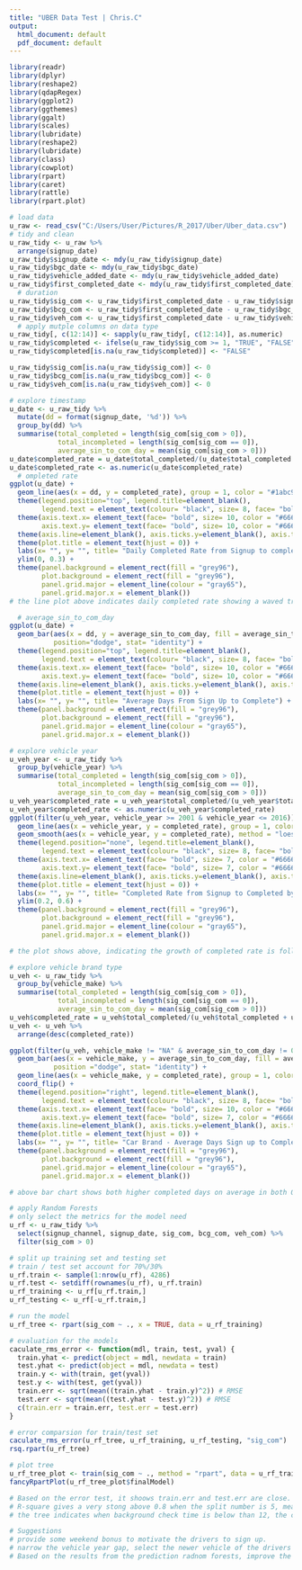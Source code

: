 ---
title: "UBER Data Test | Chris.C"
output:
  html_document: default
  pdf_document: default
---

```{r, warning=FALSE, message=FALSE}
library(readr)
library(dplyr)
library(reshape2)
library(qdapRegex)
library(ggplot2)
library(ggthemes)
library(ggalt)
library(scales)
library(lubridate)
library(reshape2)
library(lubridate)
library(class)
library(cowplot)
library(rpart)
library(caret)
library(rattle)
library(rpart.plot)
```

```{r, warning=FALSE, message=FALSE}
# load data
u_raw <- read_csv("C:/Users/User/Pictures/R_2017/Uber/Uber_data.csv")
# tidy and clean
u_raw_tidy <- u_raw %>%
  arrange(signup_date)
u_raw_tidy$signup_date <- mdy(u_raw_tidy$signup_date)
u_raw_tidy$bgc_date <- mdy(u_raw_tidy$bgc_date)
u_raw_tidy$vehicle_added_date <- mdy(u_raw_tidy$vehicle_added_date)
u_raw_tidy$first_completed_date <- mdy(u_raw_tidy$first_completed_date)
  # duration
u_raw_tidy$sig_com <- u_raw_tidy$first_completed_date - u_raw_tidy$signup_date
u_raw_tidy$bcg_com <- u_raw_tidy$first_completed_date - u_raw_tidy$bgc_date
u_raw_tidy$veh_com <- u_raw_tidy$first_completed_date - u_raw_tidy$vehicle_added_date
  # apply mutple columns on data type
u_raw_tidy[, c(12:14)] <- sapply(u_raw_tidy[, c(12:14)], as.numeric)
u_raw_tidy$completed <- ifelse(u_raw_tidy$sig_com >= 1, "TRUE", "FALSE")
u_raw_tidy$completed[is.na(u_raw_tidy$completed)] <- "FALSE"

u_raw_tidy$sig_com[is.na(u_raw_tidy$sig_com)] <- 0
u_raw_tidy$bcg_com[is.na(u_raw_tidy$bcg_com)] <- 0
u_raw_tidy$veh_com[is.na(u_raw_tidy$veh_com)] <- 0
```

```{r, warning=FALSE, message=FALSE}
# explore timestamp
u_date <- u_raw_tidy %>%
  mutate(dd = format(signup_date, '%d')) %>%
  group_by(dd) %>%
  summarise(total_completed = length(sig_com[sig_com > 0]),
            total_incompleted = length(sig_com[sig_com == 0]),
            average_sin_to_com_day = mean(sig_com[sig_com > 0]))
u_date$completed_rate = u_date$total_completed/(u_date$total_completed + u_date$total_incompleted)
u_date$completed_rate <- as.numeric(u_date$completed_rate)
  # ompleted rate
ggplot(u_date) +
  geom_line(aes(x = dd, y = completed_rate), group = 1, color = "#1abc9c", size = 1) +
  theme(legend.position="top", legend.title=element_blank(),
        legend.text = element_text(colour= "black", size= 8, face= "bold")) +
  theme(axis.text.x= element_text(face= "bold", size= 10, color = "#666666"),
        axis.text.y= element_text(face= "bold", size= 10, color = "#666666")) +
  theme(axis.line=element_blank(), axis.ticks.y=element_blank(), axis.title=element_blank()) +
  theme(plot.title = element_text(hjust = 0)) +  
  labs(x= "", y= "", title= "Daily Completed Rate from Signup to completed") +
  ylim(0, 0.3) +
  theme(panel.background = element_rect(fill = "grey96"),
        plot.background = element_rect(fill = "grey96"),        
        panel.grid.major = element_line(colour = "gray65"),
        panel.grid.major.x = element_blank())
# the line plot above indicates daily completed rate showing a waved trend in Jan, most decreases happen on the weekend.
```
```{r, warning=FALSE, message=FALSE}
  # average_sin_to_com_day
ggplot(u_date) +  
  geom_bar(aes(x = dd, y = average_sin_to_com_day, fill = average_sin_to_com_day),
           position="dodge", stat= "identity") +
  theme(legend.position="top", legend.title=element_blank(),
        legend.text = element_text(colour= "black", size= 8, face= "bold")) +
  theme(axis.text.x= element_text(face= "bold", size= 10, color = "#666666"),
        axis.text.y= element_text(face= "bold", size= 10, color = "#666666")) +
  theme(axis.line=element_blank(), axis.ticks.y=element_blank(), axis.title=element_blank()) +
  theme(plot.title = element_text(hjust = 0)) +  
  labs(x= "", y= "", title= "Average Days From Sign Up to Complete") +
  theme(panel.background = element_rect(fill = "grey96"),
        plot.background = element_rect(fill = "grey96"),        
        panel.grid.major = element_line(colour = "gray65"),
        panel.grid.major.x = element_blank())
```

```{r, warning=FALSE, message=FALSE}
# explore vehicle year
u_veh_year <- u_raw_tidy %>%
  group_by(vehicle_year) %>%
  summarise(total_completed = length(sig_com[sig_com > 0]),
            total_incompleted = length(sig_com[sig_com == 0]),
            average_sin_to_com_day = mean(sig_com[sig_com > 0]))
u_veh_year$completed_rate = u_veh_year$total_completed/(u_veh_year$total_completed + u_veh_year$total_incompleted)
u_veh_year$completed_rate <- as.numeric(u_veh_year$completed_rate)
ggplot(filter(u_veh_year, vehicle_year >= 2001 & vehicle_year <= 2016)) +
  geom_line(aes(x = vehicle_year, y = completed_rate), group = 1, color = "#6e8196", size = 1) +
  geom_smooth(aes(x = vehicle_year, y = completed_rate), method = "loess") +
  theme(legend.position="none", legend.title=element_blank(),
        legend.text = element_text(colour= "black", size= 8, face= "bold")) +
  theme(axis.text.x= element_text(face= "bold", size= 7, color = "#666666"),
        axis.text.y= element_text(face= "bold", size= 7, color = "#666666")) +
  theme(axis.line=element_blank(), axis.ticks.y=element_blank(), axis.title=element_blank()) +
  theme(plot.title = element_text(hjust = 0)) +  
  labs(x= "", y= "", title= "Completed Rate from Signup to Completed by Vehicle Year") +
  ylim(0.2, 0.6) +
  theme(panel.background = element_rect(fill = "grey96"),
        plot.background = element_rect(fill = "grey96"),        
        panel.grid.major = element_line(colour = "gray65"),
        panel.grid.major.x = element_blank())

# the plot shows above, indicating the growth of completed rate is followed by the vehicle year.  
```

```{r, warning=FALSE, message=FALSE}
# explore vehicle brand type
u_veh <- u_raw_tidy %>%
  group_by(vehicle_make) %>%
  summarise(total_completed = length(sig_com[sig_com > 0]),
            total_incompleted = length(sig_com[sig_com == 0]),
            average_sin_to_com_day = mean(sig_com[sig_com > 0]))
u_veh$completed_rate = u_veh$total_completed/(u_veh$total_completed + u_veh$total_incompleted)
u_veh <- u_veh %>%
  arrange(desc(completed_rate))

ggplot(filter(u_veh, vehicle_make != "NA" & average_sin_to_com_day != 0)) +
  geom_bar(aes(x = vehicle_make, y = average_sin_to_com_day, fill = average_sin_to_com_day),
           position ="dodge", stat= "identity") +
  geom_line(aes(x = vehicle_make, y = completed_rate), group = 1, color = "#1abc9c", size = 1) +
  coord_flip() +
  theme(legend.position="right", legend.title=element_blank(),
        legend.text = element_text(colour= "black", size= 8, face= "bold")) +
  theme(axis.text.x= element_text(face= "bold", size= 10, color = "#666666"),
        axis.text.y= element_text(face= "bold", size= 7, color = "#666666")) +
  theme(axis.line=element_blank(), axis.ticks.y=element_blank(), axis.title=element_blank()) +
  theme(plot.title = element_text(hjust = 0)) +  
  labs(x= "", y= "", title= "Car Brand - Average Days Sign up to Complete / Completed Rate") +
  theme(panel.background = element_rect(fill = "grey96"),
        plot.background = element_rect(fill = "grey96"),        
        panel.grid.major = element_line(colour = "gray65"),
        panel.grid.major.x = element_blank())

# above bar chart shows both higher completed days on average in both Oldsmobile and Landrover
```

```{r, warning=FALSE, message=FALSE}
# apply Random Forests
# only select the metrics for the model need
u_rf <- u_raw_tidy %>%
  select(signup_channel, signup_date, sig_com, bcg_com, veh_com) %>%
  filter(sig_com > 0)

# split up training set and testing set
# train / test set account for 70%/30%
u_rf.train <- sample(1:nrow(u_rf), 4286)
u_rf.test <- setdiff(rownames(u_rf), u_rf.train)
u_rf_training <- u_rf[u_rf.train,] 
u_rf_testing <- u_rf[-u_rf.train,]

# run the model
u_rf_tree <- rpart(sig_com ~ ., x = TRUE, data = u_rf_training)

# evaluation for the models
caculate_rms_error <- function(mdl, train, test, yval) {
  train.yhat <- predict(object = mdl, newdata = train)
  test.yhat <- predict(object = mdl, newdata = test)
  train.y <- with(train, get(yval))
  test.y <- with(test, get(yval))
  train.err <- sqrt(mean((train.yhat - train.y)^2)) # RMSE
  test.err <- sqrt(mean((test.yhat - test.y)^2)) # RMSE
  c(train.err = train.err, test.err = test.err)
}

# error comparsion for train/test set
caculate_rms_error(u_rf_tree, u_rf_training, u_rf_testing, "sig_com")
rsq.rpart(u_rf_tree)

# plot tree
u_rf_tree_plot <- train(sig_com ~ ., method = "rpart", data = u_rf_training)
fancyRpartPlot(u_rf_tree_plot$finalModel)

# Based on the error test, it shoows train.err and test.err are close. Also, when the number of splits reach to 6, the error reduce to reasonable level at 0.1
# R-square gives a very stong above 0.8 when the split number is 5, meaning that the model shows a good fit based on the dimensions.
# the tree indicates when background check time is below than 12, the completed time will be lowwer compared with above 12.
```


```{r}
# Suggestions
# provide some weekend bonus to motivate the drivers to sign up.
# narrow the vehicle year gap, select the newer vehicle of the drivers would intcrease the completed rete.
# Based on the results from the prediction radnom forests, improve the backgound check time would increase the completed time, boosting the percentage of trip completed.
```














